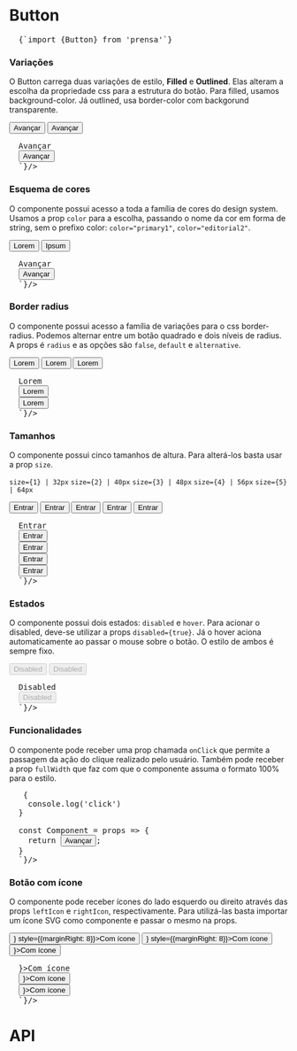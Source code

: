 

<Meta title="Components/Button" component={Button} />

# Button

<Space size={4} />

<pre>
  <CodeBlock>{`import {Button} from 'prensa'`}</CodeBlock>
</pre>

<Space size={6} />

### Variações
O Button carrega duas variações de estilo, **Filled** e **Outlined**. Elas alteram a escolha da propriedade css para a estrutura do botão. Para filled, usamos background-color. Já outlined, usa border-color com backgorund transparente.

<ThemeProvider theme={theme}>
  <div style={{display: 'flex'}}>
    <Button variant="filled" style={{marginRight: 8}}>Avançar</Button>
    <Button variant="outlined" style={{marginRight: 8}}>Avançar</Button>
  </div>
</ThemeProvider>

<Space size={2} />

<pre>
  <CodeBlock children={`
  <Button variant="filled">Avançar</Button>
  <Button variant="outlined">Avançar</Button>
  `}/>
</pre>


<Space size={6} />

### Esquema de cores
O componente possui acesso a toda a família de cores do design system. Usamos a prop `color` para a escolha, passando o nome da cor em forma de string, sem o prefixo color: `color="primary1"`, `color="editorial2"`.

<ThemeProvider theme={theme}>
  <div style={{display: 'flex'}}>
    <Button variant="filled" color='primary1' style={{marginRight: 8}}>Lorem</Button>
    <Button variant="filled" color='editorial2' style={{marginRight: 8}}>Ipsum</Button>
  </div>
</ThemeProvider>

<Space size={2} />

<pre>
  <CodeBlock children={`
  <Button variant="filled" color="primary1">Avançar</Button>
  <Button variant="outlined" color="editorial2">Avançar</Button>
  `}/>
</pre>

<Space size={6} />

### Border radius
O componente possui acesso a família de variações para o css border-radius. Podemos alternar entre um botão quadrado e dois níveis de radius. A props é `radius` e as opções são `false`, `default` e `alternative`.

<ThemeProvider theme={theme}>
  <div style={{display: 'flex'}}>
    <Button variant="filled" color='primary1' radius={false} style={{marginRight: 8}}>Lorem</Button>
    <Button variant="filled" color='primary1' radius='default' style={{marginRight: 8}}>Lorem</Button>
    <Button variant="filled" color='primary1' radius='alternative' style={{marginRight: 8}}>Lorem</Button>
  </div>
</ThemeProvider>

<Space size={2} />

<pre>
  <CodeBlock children={`
  <Button variant="filled" color="primary1" radius={false}>Lorem</Button>
  <Button variant="outlined" color="primary1" radius='default'>Lorem</Button>
  <Button variant="outlined" color="primary1" radius='alternative'>Lorem</Button>
  `}/>
</pre>

<Space size={6} />

### Tamanhos
O componente possui cinco tamanhos de altura. Para alterá-los basta usar a prop `size`.

`size={1} | 32px`
`size={2} | 40px`
`size={3} | 48px`
`size={4} | 56px`
`size={5} | 64px`

<ThemeProvider theme={theme}>
  <div style={{display: 'flex', alignItems: 'center'}}>
    <Button variant="filled" color='primary1' size={1} style={{marginRight: 8}}>Entrar</Button>
    <Button variant="filled" color='primary1' size={2} style={{marginRight: 8}}>Entrar</Button>
    <Button variant="filled" color='primary1' size={3} style={{marginRight: 8}}>Entrar</Button>
    <Button variant="filled" color='primary1' size={4} style={{marginRight: 8}}>Entrar</Button>
    <Button variant="filled" color='primary1' size={5} style={{marginRight: 8}}>Entrar</Button>
  </div>
</ThemeProvider>

<Space size={2} />

<pre>
  <CodeBlock children={`
  <Button variant="filled" color='primary1' size={1}>Entrar</Button>
  <Button variant="filled" color='primary1' size={2}>Entrar</Button>
  <Button variant="filled" color='primary1' size={3}>Entrar</Button>
  <Button variant="filled" color='primary1' size={4}>Entrar</Button>
  <Button variant="filled" color='primary1' size={5}>Entrar</Button>
  `}/>
</pre>

<Space size={6} />

### Estados
O componente possui dois estados: `disabled` e `hover`. Para acionar o disabled, deve-se utilizar a props `disabled={true}`. Já o hover aciona automaticamente ao passar o mouse sobre o botão. O estilo de ambos é sempre fixo.

<ThemeProvider theme={theme}>
  <div style={{display: 'flex'}}>
    <Button variant="filled" color='primary1' disabled={true} style={{marginRight: 8}}>Disabled</Button>
    <Button variant="outlined" color='primary1' disabled={true} style={{marginRight: 8}}>Disabled</Button>
  </div>
</ThemeProvider>

<Space size={2} />

<pre>
  <CodeBlock children={`
  <Button variant="filled" color='primary1' disabled={true}>Disabled</Button>
  <Button variant="outlined" color='primary1' disabled={true}>Disabled</Button>
  `}/>
</pre>

<Space size={6} />

### Funcionalidades
O componente pode receber uma prop chamada `onClick` que permite a passagem da ação do clique realizado pelo usuário. Também pode receber a prop `fullWidth` que faz com que o componente assuma o formato 100% para o estilo.

<Space size={2} />

<pre>
  <CodeBlock children={`

  const handleClick = () => {
    console.log('click')
  }

  const Component = props => {
    return <Button variant="filled" color="secondary" onClick={handleClick()}>Avançar</Button>;
  }
  `}/>
</pre>

<Space size={10} />

### Botão com ícone
O componente pode receber ícones do lado esquerdo ou direito através das props `leftIcon` e `rightIcon`, respectivamente. Para utilizá-las basta importar um ícone SVG como componente e passar o mesmo na props.

<ThemeProvider theme={theme}>
  <div style={{display: 'flex'}}>
    <Button variant="filled" color='primary1' leftIcon={<DownloadIcon />} style={{marginRight: 8}}>Com ícone</Button>
    <Button variant="filled" color='primary1' rightIcon={<ArrowRightIcon />} style={{marginRight: 8}}>Com ícone</Button>
    <Button fullWidth variant="filled" color='primary1' rightIcon={<ArrowRightIcon />}>Com ícone</Button>
  </div>
</ThemeProvider>

<Space size={2} />

<pre>
  <CodeBlock children={`

  <Button variant="filled" color='primary1' leftIcon={<DownloadIcon />}>Com ícone</Button>
  <Button variant="filled" color='primary1' rightIcon={<ArrowRightIcon />}>Com ícone</Button>
  <Button fullWidth variant="filled" color='primary1' rightIcon={<ArrowRightIcon />}>Com ícone</Button>
  `}/>
</pre>

<Space size={10} />

# API
<ArgsTable of={Button} />